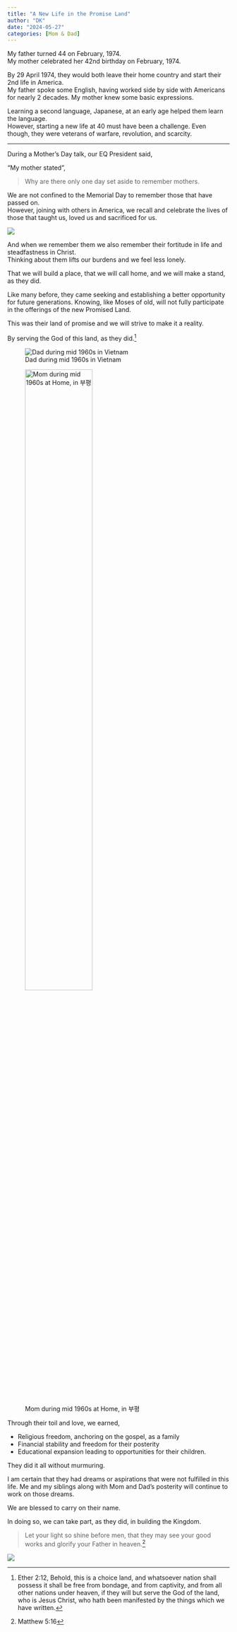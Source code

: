 ```yaml
---
title: "A New Life in the Promise Land"
author: "DK"
date: "2024-05-27"
categories: [Mom & Dad]
---
```


My father turned 44 on February, 1974.  
My mother celebrated her 42nd birthday on February, 1974.

By 29 April 1974, they would both leave their home country and start their 2nd life in America.  
My father spoke some English, having worked side by side with Americans for nearly 2 decades.
My mother knew some basic expressions.

Learning a second language, Japanese, at an early age helped them learn the language.  
However, starting a new life at 40 must have been a challenge.
Even though, they were veterans of warfare, revolution, and scarcity.

---

During a Mother's Day talk, our EQ President said,

"My mother stated",

> Why are there only one day set aside to remember mothers.

We are not confined to the Memorial Day to remember those that have passed on.  
However, joining with others in America, we recall and celebrate the lives of those that taught us, loved us and sacrificed for us.

 ![](20240525_143119.jpg)
 
And when we remember them we also remember their fortitude in life and steadfastness in Christ.  
Thinking about them lifts our burdens and we feel less lonely.

That we will build a place, that we will call home, and we will make a stand, as they did.

Like many before, they came seeking and establishing a better opportunity for future generations.
Knowing, like Moses of old, will not fully participate in the offerings of the new Promised Land.

This was their land of promise and we will strive to make it a reality.

By serving the God of this land, as they did.^[Ether 2:12, Behold, this is a choice land, and whatsoever nation shall possess it shall be free from bondage, and from captivity, and from all other nations under heaven, if they will but serve the God of the land, who is Jesus Christ, who hath been manifested by the things which we have written.]

![Dad during mid 1960s in Vietnam](dad.jpeg) 

![Mom during mid 1960s at Home, in 부평](mom.JPG){width=60%}

Through their toil and love, we earned,

- Religious freedom, anchoring on the gospel, as a family
- Financial stability and freedom for their posterity
- Educational expansion leading to opportunities for their children.

They did it all without murmuring.

I am certain that they had dreams or aspirations that were not fulfilled in this life.
Me and my siblings along with Mom and Dad's posterity will continue to work on those dreams.

We are blessed to carry on their name.

In doing so, we can take part, as they did, in building the Kingdom.

> Let your light so shine before men, 
that they may see your good works and 
glorify your Father in heaven.^[Matthew 5:16]

![](IMG_1068.JPG)